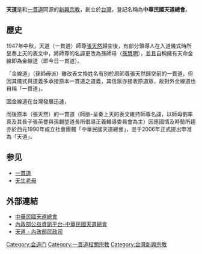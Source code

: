 {{SelfDistinguish|[[天道教|天道教]]}}
{{中国民间信仰}}

'''天道'''是和[[一貫道|一貫道]]同源的[[新興宗教|新興宗教]]，創立於[[台灣|台灣]]，登記名稱為'''中華民國天道總會'''。

==歷史==
1947年中秋，天道（一貫道）師尊[[張天然|張天然]]歸空後，有部分領導人在入道儀式時所呈奏上天的表文中，將師尊的名諱更改為孫師母（[[孫慧明|孫慧明]]），並且自稱擁有天命金線即為金線道（即今日一貫道）。

「金線道」（孫師母派）雖改表文換姓名有別於原師尊張天然歸空前的一貫道，但因其儀式與道義多承接原本一貫道之道義，其信眾亦接收原道眾，故對外金線道也自稱「一貫道」。

因金線道在台灣發展迅速，{{cn|眾多支派經幾番整合於西元1988年正式成立社會團體「中華民國一貫道總會」，同時向台灣政府登記為「一貫道」。}}

而後原本（張天然）的一貫道（師脈-呈奏上天的表文維持師尊名諱，以師母劉率真及其長子張英譽與孫錫堃道長所倡導正義輔導委員會為主）因應國情及時勢所趨亦於西元1990年成立社會團體「中華民國天道總會」，並于2006年正式提出申准為「天道」。

==参见==
*[[一貫道|一貫道]]
*[[羅教|无生老母]]

==外部連結==
*[http://www.tientao.org/ 中華民國天道總會]{{Wayback|url=http://www.tientao.org/ |date=20110906052324 }}
*[https://npo.moi.gov.tw/npom/homepage/detail/291246341 內政部公益資訊平台-中華民國天道總會]{{Wayback|url=https://npo.moi.gov.tw/npom/homepage/detail/291246341 |date=20170824093022 }}
*[https://web.archive.org/web/20130218132137/http://www.moi.gov.tw/dca/02faith_001_27.aspx 天道 - 內政部民政司]

{{宗教}}

[[Category:会道门|Category:会道门]]
[[Category:一貫道相關宗教|Category:一貫道相關宗教]]
[[Category:台灣新興宗教|Category:台灣新興宗教]]